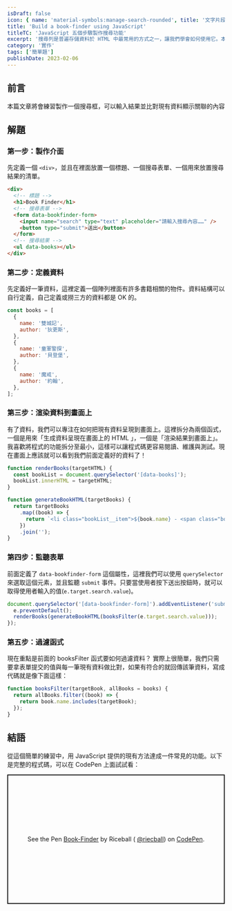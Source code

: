 ```yaml
---
isDraft: false
icon: { name: 'material-symbols:manage-search-rounded', title: '文字片段與放大鏡符號' }
title: 'Build a book-finder using JavaScript'
titleTC: 'JavaScript 五個步驟製作搜尋功能'
excerpt: '搜尋列是普遍存儲資料於 HTML 中最常用的方式之一，讓我們學會如何使用它。本篇文章將會練習從無到有包含介面製作一個搜尋框，可以輸入結果並比對現有資料顯示關聯的內容，是一個非常適合 JavaScript 新手的一道實用練習題目。'
category: '實作'
tags: ['簡單題']
publishDate: 2023-02-06
---
```


## 前言

<Info type="info">本篇文章將會練習製作一個搜尋框，可以輸入結果並比對現有資料顯示關聯的內容</Info>

## 解題

### 第一步：製作介面

先定義一個 `<div>`，並且在裡面放置一個標題、一個搜尋表單、一個用來放置搜尋結果的清單。

```html
<div>
  <!-- 標題 -->
  <h1>Book Finder</h1>
  <!-- 搜尋表單 -->
  <form data-bookfinder-form>
    <input name="search" type="text" placeholder="請輸入搜尋內容……" />
    <button type="submit">送出</button>
  </form>
  <!-- 搜尋結果 -->
  <ul data-books></ul>
</div>
```

### 第二步：定義資料

先定義好一筆資料，這裡定義一個陣列裡面有許多書籍相關的物件。資料結構可以自行定義，自己定義或撈三方的資料都是 OK 的。

```javascript
const books = [
  {
    name: '雙城記',
    author: '狄更斯',
  },
  {
    name: '童軍警探',
    author: '貝登堡',
  },
  {
    name: '魔戒',
    author: '約翰',
  },
];
```

### 第三步：渲染資料到畫面上

有了資料，我們可以專注在如何把現有資料呈現到畫面上。這裡拆分為兩個函式，一個是用來「生成資料呈現在畫面上的 HTML 」，一個是「渲染結果到畫面上」。我喜歡將程式的功能拆分至最小，這樣可以讓程式碼更容易閱讀、維護與測試。現在畫面上應該就可以看到我們前面定義好的資料了！

```javascript
function renderBooks(targetHTML) {
  const bookList = document.querySelector('[data-books]');
  bookList.innerHTML = targetHTML;
}

function generateBookHTML(targetBooks) {
  return targetBooks
    .map((book) => {
      return `<li class="bookList__item">${book.name} - <span class="bookList__author">${book.author}</span></li>`;
    })
    .join('');
}
```

### 第四步：監聽表單

前面定義了 `data-bookfinder-form` 這個屬性，這裡我們可以使用 `querySelector` 來選取這個元素，並且監聽 `submit` 事件。只要當使用者按下送出按鈕時，就可以取得使用者輸入的值(`e.target.search.value`)。

```javascript
document.querySelector('[data-bookfinder-form]').addEventListener('submit', (e) => {
  e.preventDefault();
  renderBooks(generateBookHTML(booksFilter(e.target.search.value)));
});
```

### 第五步：過濾函式

現在重點是前面的 booksFilter 函式要如何過濾資料？ 實際上很簡單，我們只需要拿表單提交的值與每一筆現有資料做比對，如果有符合的就回傳該筆資料，寫成代碼就是像下面這樣：

```javascript
function booksFilter(targetBook, allBooks = books) {
  return allBooks.filter((book) => {
    return book.name.includes(targetBook);
  });
}
```

## 結語

從這個簡單的練習中，用 JavaScript 提供的現有方法達成一件常見的功能。以下是完整的程式碼，可以在 CodePen 上面試試看：

<p
  class="codepen"
  data-height="300"
  data-default-tab="result"
  data-slug-hash="QWBoQyb"
  data-preview="true"
  data-editable="true"
  data-user="riecball"
  style="height: 300px; box-sizing: border-box; display: flex; align-items: center; justify-content: center; border: 2px solid; margin: 1em 0; padding: 1em;"
>
  <span>
    See the Pen <a href="https://codepen.io/riecball/pen/QWBoQyb">Book-Finder</a> by Riceball (
    <a href="https://codepen.io/riecball">@riecball</a>) on <a href="https://codepen.io">CodePen</a>.
  </span>
</p>
<script async src="https://cpwebassets.codepen.io/assets/embed/ei.js"></script>
